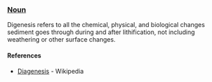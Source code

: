 ===[[Noun]]===
Digenesis refers to all the chemical, physical, and biological changes sediment goes through during and after lithification, not including weathering or other surface changes.
====References====
*[http://en.wikipedia.org/wiki/Diagenesis Diagenesis] - Wikipedia